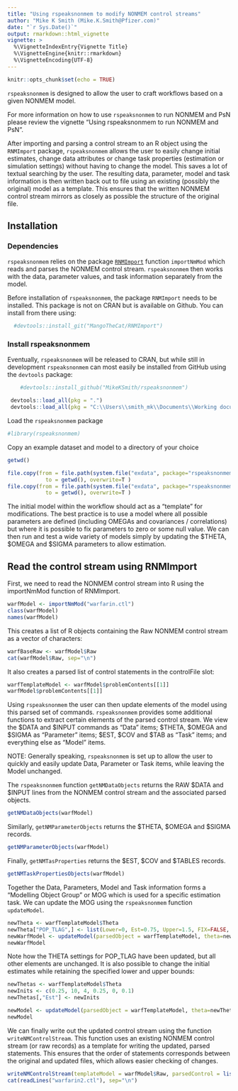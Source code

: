 ```yaml
---
title: "Using rspeaksnonmem to modify NONMEM control streams"
author: "Mike K Smith (Mike.K.Smith@Pfizer.com)"
date: "`r Sys.Date()`"
output: rmarkdown::html_vignette
vignette: >
  %\VignetteIndexEntry{Vignette Title}
  %\VignetteEngine{knitr::rmarkdown}
  %\VignetteEncoding{UTF-8}
---
```


```r
knitr::opts_chunk$set(echo = TRUE)
```

`rspeaksnonmem` is designed to allow the user to craft workflows based on a given NONMEM model.

For more information on how to use `rspeaksnonmem` to run NONMEM and PsN please review the vignette 
"Using rspeaksnonmem to run NONMEM and PsN".

After importing and parsing a control stream to an R object using the `RNMImport` package, `rspeaksnonmem` allows the user to easily change initial estimates, change data attributes or change task properties (estimation or simulation settings) without having to change the model. This saves a lot of textual searching by the user. The resulting data, parameter,
model and task information is then written back out to file using an existing (possibly the original) model as a 
template. This ensures that the written NONMEM control stream mirrors as closely as possible the structure of the original file.

## Installation 

### Dependencies 

`rspeaksnonmem` relies on the package [`RNMImport`](https://github.com/MangoTheCat/RNMImport) function 
`importNmMod` which reads and parses the NONMEM control stream. `rspeaksnonmem` then works with
the data, parameter values, and task information separately from the model.

Before installation of `rspeaksnonmem`, the package `RNMImport` needs to be installed. This package is not on CRAN but is available on Github. You can install from there using:

```r
  #devtools::install_git("MangoTheCat/RNMImport")
```

### Install rspeaksnonmem
Eventually, `rspeaksnonmem` will be released to CRAN, but while still in development `rspeaksnonmem` can most easily be installed from GitHub using the `devtools` package:

```r
    #devtools::install_github("MikeKSmith/rspeaksnonmem")
```


```r
 devtools::load_all(pkg = ".")
 devtools::load_all(pkg = "C:\\Users\\smith_mk\\Documents\\Working documents\\RNMImport")
```

Load the `rspeaksnonmem` package
```r
#library(rspeaksnonmem)
```

Copy an example dataset and model to a directory of your choice

```r
getwd()

file.copy(from = file.path(system.file("exdata", package="rspeaksnonmem"),"warfarin_conc_pca.csv"),
            to = getwd(), overwrite=T )
file.copy(from = file.path(system.file("exdata", package="rspeaksnonmem"),"warfarin.ctl"),
            to = getwd(), overwrite=T )
```

The initial model within the workflow should act as a "template" for modifications. The best practice is to use a model where all possible parameters are defined (including OMEGAs and covariances / correlations) but where it is possible to fix parameters to zero or some null value. We can then run and test a wide variety of models simply by updating the $THETA, $OMEGA and $SIGMA parameters to allow estimation.

## Read the control stream using RNMImport 
First, we need to read the NONMEM control stream into R using the importNmMod function of RNMImport.
```r
warfModel <- importNmMod("warfarin.ctl")
class(warfModel)
names(warfModel)
```

This creates a list of R objects containing the Raw NONMEM control stream as a vector of characters:
```r
warfBaseRaw <- warfModel$Raw
cat(warfModel$Raw, sep="\n")
```

It also creates a parsed list of control statements in the controlFile slot:
```r
warfTemplateModel <- warfModel$problemContents[[1]]
warfModel$problemContents[[1]]
```

Using `rspeaksnonmem` the user can then update elements of the model using this parsed set of commands. `rspeaksnonmem` provides some additional functions to extract certain elements of the parsed control stream. We view the $DATA and $INPUT commands as "Data" items; $THETA, $OMEGA and $SIGMA as "Parameter" items; $EST, $COV and $TAB as "Task" items; and everything else as "Model" items. 

NOTE: Generally speaking, `rspeaksnonmem` is set up to allow the user to quickly and easily update Data, Parameter or Task items, while leaving the Model unchanged. 

The `rspeaksnonmem` function `getNMDataObjects` returns the RAW $DATA and $INPUT lines from the NONMEM control stream and the associated parsed objects.

```r
getNMDataObjects(warfModel)
```
 
Similarly, `getNMParameterObjects` returns the $THETA, $OMEGA and $SIGMA records.
```r
getNMParameterObjects(warfModel)
```
 
Finally, `getNMTasProperties` returns the $EST, $COV and $TABLES records.
```r
getNMTaskPropertiesObjects(warfModel)
```

Together the Data, Parameters, Model and Task information forms a "Modelling Object Group" or MOG which is used for a specific estimation task.
We can update the MOG using the `rspeaksnonmem` function `updateModel`.
```r
newTheta <- warfTemplateModel$Theta
newTheta["POP_TLAG",] <- list(Lower=0, Est=0.75, Upper=1.5, FIX=FALSE, comments="POP_TLAG")
newWarfModel <- updateModel(parsedObject = warfTemplateModel, theta=newTheta)
newWarfModel
```

Note how the THETA settings for POP_TLAG have been updated, but all other elements are unchanged. It is also possible to change the initial estimates while retaining the specified lower and upper bounds:

```r
newThetas <- warfTemplateModel$Theta
newInits <- c(0.25, 10, 4, 0.25, 0, 0.1)
newThetas[,"Est"] <- newInits

newModel <- updateModel(parsedObject = warfTemplateModel, theta=newThetas, runno=1)
newModel
```

We can finally write out the updated control stream using the function `writeNMControlStream`. This function uses an existing NONMEM control stream (or raw records) as a template for writing the updated, parsed statements. This ensures that the order of statements corresponds between the original and updated files, which allows easier checking of changes.

```r
writeNMControlStream(templateModel = warfModel$Raw, parsedControl = list(newModel), outputFile = "warfarin2", outFileExtension = "ctl")
cat(readLines("warfarin2.ctl"), sep="\n")
```

